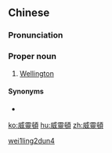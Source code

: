 {{also|威灵顿}}
==Chinese==
{{zh-forms|s=威灵顿}}
{{wikipedia|lang=zh}}

===Pronunciation===
{{zh-pron
|m=Wēilíngdùn
|c=wai1 ling4 deon6
|cat=pn
}}

===Proper noun===
{{zh-proper noun}}

# [[Wellington]]

====Synonyms====
* {{zh-l|惠靈頓}}

[[Category:zh:Capital cities|wei1ling2dun4]]

[[ko:威靈頓]]
[[hu:威靈頓]]
[[zh:威靈頓]]
